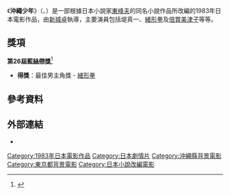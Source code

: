 {{expand|time=2014-08-23T14:56:03+00:00}}
{{Infobox film
| name           = 沖繩少年
| image          = 
| caption        = 
| film name = 
| director       = [[新城卓|新城卓]]
| producer       = 鈴木涉
| writer         = 新城卓<br>[[中田信一郎|中田信一郎]]<br>[[高際和雄|高際和雄]]
| starring       = [[藤川一步|藤川一步]]<br>[[內藤剛志|內藤剛志]]<br>[[小野美幸|小野美幸]]<br>[[岡田奈奈|岡田奈奈]]<br>[[緒形拳|緒形拳]]<br>[[倍賞美津子|倍賞美津子]]
| music          = [[池邊晋一郎|池邊晋一郎]]
| cinematography = [[姫田真佐久|姫田真佐久]]
| editing        = 鍋島惇
| studio         = 
| distributor    = 
| released       = {{Film date|1983|09|10}}
| runtime        = 117分鐘
| country        = {{JPN}}
| language       = 日語
| budget         = 
| gross          = 
}}
《'''沖繩少年'''》（{{lang-ja|オキナワの少年}}、{{lang-en|Okinawan Boys}}）是一部根據日本小說家[[東峰夫|東峰夫]]的同名小說作品所改編的1983年日本電影作品，由[[新城卓|新城卓]]執導，主要演員包括堤真一、[[緒形拳|緒形拳]]及[[倍賞美津子|倍賞美津子]]等等。

==獎項==
'''第26屆[[藍絲帶獎_(电影)|藍絲帶獎]]'''<ref>{{Cite web|url=http://cinemahochi.yomiuri.co.jp/b_award/1983/ |title=ブルーリボン賞ヒストリー |accessdate=2014年8月23日 |language=ja |publisher=電影報知 |deadurl=yes |archiveurl=https://web.archive.org/web/20090207075705/http://cinemahochi.yomiuri.co.jp/b_award/1983/ |archivedate=2009年2月7日 }}</ref>
* '''得獎'''：最佳男主角獎 - [[緒形拳|緒形拳]]

==參考資料==
{{reflist}}

==外部連結==
*{{imdb title|id=0368907}}

{{DEFAULTSORT:Okinawa no Shounen}}
[[Category:1983年日本電影作品|Category:1983年日本電影作品]]
[[Category:日本劇情片|Category:日本劇情片]]
[[Category:沖繩縣背景電影|Category:沖繩縣背景電影]]
[[Category:東京都背景電影|Category:東京都背景電影]]
[[Category:日本小說改編電影|Category:日本小說改編電影]]